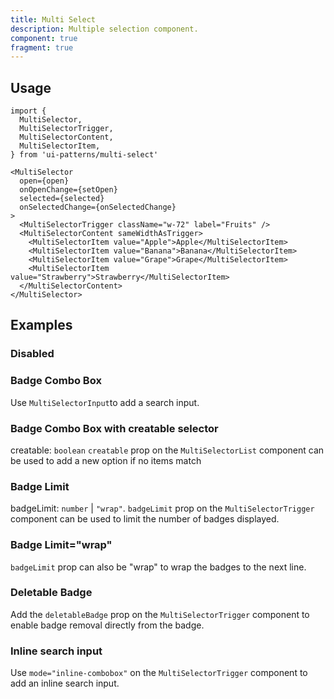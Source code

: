```yaml
---
title: Multi Select
description: Multiple selection component.
component: true
fragment: true
---
```


<ComponentPreview name="multi-select-demo" description="" peekCode wide />

## Usage

```tsx
import {
  MultiSelector,
  MultiSelectorTrigger,
  MultiSelectorContent,
  MultiSelectorItem,
} from 'ui-patterns/multi-select'
```

```tsx
<MultiSelector
  open={open}
  onOpenChange={setOpen}
  selected={selected}
  onSelectedChange={onSelectedChange}
>
  <MultiSelectorTrigger className="w-72" label="Fruits" />
  <MultiSelectorContent sameWidthAsTrigger>
    <MultiSelectorItem value="Apple">Apple</MultiSelectorItem>
    <MultiSelectorItem value="Banana">Banana</MultiSelectorItem>
    <MultiSelectorItem value="Grape">Grape</MultiSelectorItem>
    <MultiSelectorItem value="Strawberry">Strawberry</MultiSelectorItem>
  </MultiSelectorContent>
</MultiSelector>
```

## Examples

### Disabled

<ComponentPreview name="multi-select-disabled" />

### Badge Combo Box

Use `MultiSelectorInput`to add a search input.

<ComponentPreview name="multi-select-combobox" />

### Badge Combo Box with creatable selector

creatable: `boolean`
`creatable` prop on the `MultiSelectorList` component can be used to add a new option if no items match 

<ComponentPreview name="multi-select-combobox-creatable" />

### Badge Limit

badgeLimit: `number` | `"wrap"`.
`badgeLimit` prop on the `MultiSelectorTrigger` component can be used to limit the number of badges displayed.

<ComponentPreview name="multi-select-badge-limit" />

### Badge Limit="wrap"

`badgeLimit` prop can also be "wrap" to wrap the badges to the next line.

<ComponentPreview name="multi-select-badge-limit-wrap" />

### Deletable Badge

Add the `deletableBadge` prop on the `MultiSelectorTrigger` component to enable badge removal directly from the badge.

<ComponentPreview name="multi-select-deletable-badge" />

### Inline search input

Use `mode="inline-combobox"` on the `MultiSelectorTrigger` component to add an inline search input.

<ComponentPreview name="multi-select-inline-search-input" />
